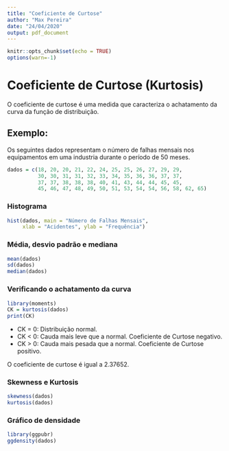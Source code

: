 ```yaml
---
title: "Coeficiente de Curtose"
author: "Max Pereira"
date: "24/04/2020"
output: pdf_document
---
```


```r
knitr::opts_chunk$set(echo = TRUE)
options(warn=-1)
```
# Coeficiente de Curtose (Kurtosis)

O coeficiente de curtose é uma medida que caracteriza o achatamento da curva da função de distribuição.

## Exemplo: 
Os seguintes dados representam o número de falhas mensais nos equipamentos em uma industria durante o período de 50 meses. 

```r
dados = c(18, 20, 20, 21, 22, 24, 25, 25, 26, 27, 29, 29, 
          30, 30, 31, 31, 32, 33, 34, 35, 36, 36, 37, 37, 
          37, 37, 38, 38, 38, 40, 41, 43, 44, 44, 45, 45, 
          45, 46, 47, 48, 49, 50, 51, 53, 54, 54, 56, 58, 62, 65)
```

### Histograma
```r
hist(dados, main = "Número de Falhas Mensais", 
     xlab = "Acidentes", ylab = "Frequência")
```

### Média, desvio padrão e mediana
```r
mean(dados)
sd(dados)
median(dados)
```

### Verificando o achatamento da curva
```r
library(moments)
CK = kurtosis(dados)
print(CK)
```
- CK = 0: Distribuição normal. 
- CK < 0: Cauda mais leve que a normal. Coeficiente de Curtose negativo.
- CK > 0: Cauda mais pesada que a normal. Coeficiente de Curtose positivo.

O coeficiente de curtose é igual a 2.37652. 

### Skewness e Kurtosis
```r
skewness(dados)
kurtosis(dados)
```


### Gráfico de densidade
```r
library(ggpubr)
ggdensity(dados)
```
